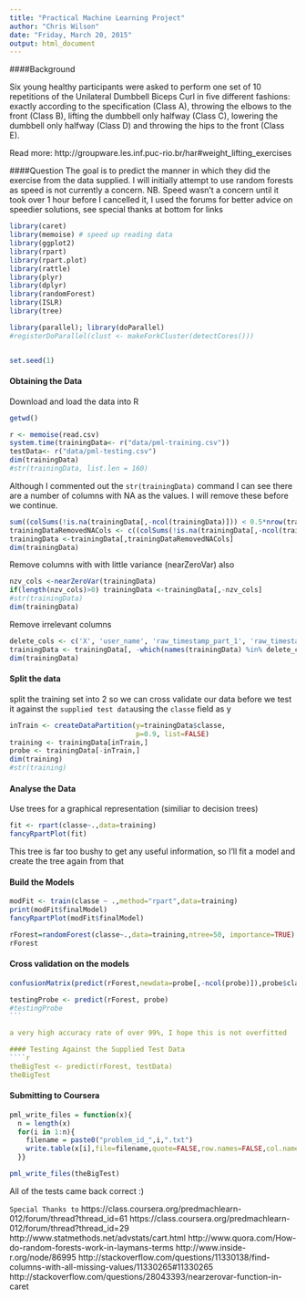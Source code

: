 ```yaml
---
title: "Practical Machine Learning Project"
author: "Chris Wilson"
date: "Friday, March 20, 2015"
output: html_document
---
```

####Background

Six young healthy participants were asked to perform one set of 10 repetitions of the Unilateral Dumbbell Biceps Curl in five different fashions: exactly according to the specification (Class A), throwing the elbows to the front (Class B), lifting the dumbbell only halfway (Class C), lowering the dumbbell only halfway (Class D) and throwing the hips to the front (Class E).

Read more: http://groupware.les.inf.puc-rio.br/har#weight_lifting_exercises

####Question
The goal is to predict the manner in which they did the exercise from the data supplied.  I will initially attempt to use random forests as speed is not currently a concern.  NB. Speed wasn't a concern until it took over 1 hour before I cancelled it, I used the forums for better advice on speedier solutions, see special thanks at bottom for links

```r
library(caret)
library(memoise) # speed up reading data
library(ggplot2)
library(rpart)
library(rpart.plot)
library(rattle)
library(plyr)
library(dplyr)
library(randomForest)
library(ISLR)
library(tree)

library(parallel); library(doParallel)
#registerDoParallel(clust <- makeForkCluster(detectCores()))


set.seed(1)
```

#### Obtaining the Data

Download and load the data into R
```r
getwd()

r <- memoise(read.csv)
system.time(trainingData<- r("data/pml-training.csv"))
testData<- r("data/pml-testing.csv")
dim(trainingData)
#str(trainingData, list.len = 160)
```

Although I commented out the `str(trainingData)` command I can see there are a number of columns with NA as the values.  I will remove these before we continue.

```r
sum((colSums(!is.na(trainingData[,-ncol(trainingData)])) < 0.5*nrow(trainingData)))
trainingDataRemovedNACols <- c((colSums(!is.na(trainingData[,-ncol(trainingData)])) >= 0.5*nrow(trainingData)))
trainingData <-trainingData[,trainingDataRemovedNACols]
dim(trainingData)
```

Remove columns with with little variance (nearZeroVar) also

```r
nzv_cols <-nearZeroVar(trainingData)
if(length(nzv_cols)>0) trainingData <-trainingData[,-nzv_cols]
#str(trainingData)
dim(trainingData)
```

Remove irrelevant columns 
```r
delete_cols <- c('X', 'user_name', 'raw_timestamp_part_1', 'raw_timestamp_part_2', 'cvtd_timestamp', 'new_window', 'num_window')
trainingData <- trainingData[, -which(names(trainingData) %in% delete_cols)]
dim(trainingData)
```

#### Split the data
split the training set into 2 so we can cross validate our data before we test it against the `supplied test data`using the `classe` field as y

```r
inTrain <- createDataPartition(y=trainingData$classe,
                               p=0.9, list=FALSE)
training <- trainingData[inTrain,]
probe <- trainingData[-inTrain,]
dim(training)
#str(training)
```

#### Analyse the Data
Use trees for a graphical representation (similiar to decision trees)
```r
fit <- rpart(classe~.,data=training)
fancyRpartPlot(fit)
```
This tree is far too bushy to get any useful information, so I'll fit a model and create the tree again from that

#### Build the Models
```r
modFit <- train(classe ~ .,method="rpart",data=training)
print(modFit$finalModel)
fancyRpartPlot(modFit$finalModel)

rForest=randomForest(classe~.,data=training,ntree=50, importance=TRUE)
rForest

```

#### Cross validation on the models
````r
confusionMatrix(predict(rForest,newdata=probe[,-ncol(probe)]),probe$classe)

testingProbe <- predict(rForest, probe)
#testingProbe
```

a very high accuracy rate of over 99%, I hope this is not overfitted

#### Testing Against the Supplied Test Data
````r
theBigTest <- predict(rForest, testData)
theBigTest
````

#### Submitting to Coursera
```r
pml_write_files = function(x){
  n = length(x)
  for(i in 1:n){
    filename = paste0("problem_id_",i,".txt")
    write.table(x[i],file=filename,quote=FALSE,row.names=FALSE,col.names=FALSE)
  }}

pml_write_files(theBigTest)
```

All of the tests came back correct :)


`Special Thanks to`
https://class.coursera.org/predmachlearn-012/forum/thread?thread_id=61
                   https://class.coursera.org/predmachlearn-012/forum/thread?thread_id=29
                   http://www.statmethods.net/advstats/cart.html
                   http://www.quora.com/How-do-random-forests-work-in-laymans-terms
                   http://www.inside-r.org/node/86995
                   http://stackoverflow.com/questions/11330138/find-columns-with-all-missing-values/11330265#11330265 
                   http://stackoverflow.com/questions/28043393/nearzerovar-function-in-caret

